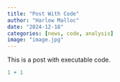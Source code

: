 ```yaml
---
title: "Post With Code"
author: "Harlow Malloc"
date: "2024-12-18"
categories: [news, code, analysis]
image: "image.jpg"
---
```


This is a post with executable code.

```r
1 + 1
```
